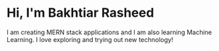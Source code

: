 # Hi, I'm Bakhtiar Rasheed

I am creating MERN stack applications and I am also learning Machine Learning. I love exploring and trying out new technology!
